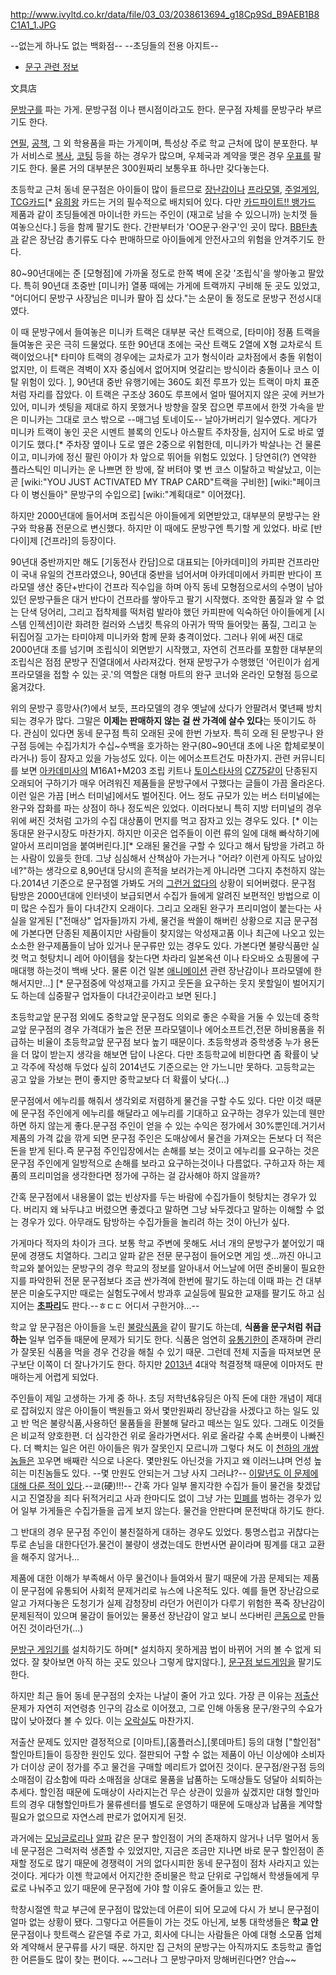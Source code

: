 http://www.ivyltd.co.kr/data/file/03_03/2038613694_g18Cp9Sd_B9AEB1B8C1A1_1.JPG

--없는게 하나도 없는 백화점--
--초딩들의 전용 아지트--

* [[문구 관련 정보]]

文具店

[[문방구]]를 파는 가게. 문방구점 이나 팬시점이라고도 한다. 문구점 자체를 문방구라 부르기도 한다.

[[연필]], [[공책]], 그 외 학용품을 파는 가게이며, 특성상 주로 학교 근처에 많이 분포한다. 부가 서비스로 [[복사]], [[코팅]] 등을 하는 경우가 많으며, 우체국과 계약을 맺은 경우 [[우표]]를 팔기도 한다. 물론 거의 대부분은 300원짜리 보통우표 하나만 갖다놓는다.

초등학교 근처 동네 문구점은 아이들이 많이 들르므로 [[장난감]]이나 [[프라모델]], [[주얼게임]], [[TCG]]카드[* [[유희왕]] 카드는 거의 필수적으로 배치되어 있다. 다만 [[카드파이트!! 뱅가드]] 제품과 같이 초딩들에겐 마이너한 카드는 주인이 (재고로 남을 수 있으니까) 눈치껏 들여놓으신다.] 등을 함께 팔기도 한다. 간판부터가 'OO문구·완구'인 곳이 많다. [[BB탄]]총과 같은 장난감 총기류도 다수 판매하므로 아이들에게 안전사고의 위험을 안겨주기도 한다. 

80~90년대에는 준 [모형점]에 가까울 정도로 한쪽 벽에 온갖 '조립식'을 쌓아놓고 팔았다. 특히 90년대 초중반 [미니카] 열풍 때에는 가게에 트랙까지 구비해 둔 곳도 있었고, "어디어디 문방구 사장님은 미니카 팔아 집 샀다."는 소문이 돌 정도로 문방구 전성시대였다.

이 때 문방구에서 들여놓은 미니카 트랙은 대부분 국산 트랙으로, [타미야] 정품 트랙을 들여놓은 곳은 극히 드물었다. 또한 90년대 초에는 국산 트랙도 2열에 X형 교차로식 트랙이었으나[* 타미야 트랙의 경우에는 교차로가 고가 형식이라 교차점에서 충돌 위험이 없지만, 이 트랙은 격벽이 X자 중심에서 없어지며 엇갈리는 방식이라 충돌이나 코스 이탈 위험이 있다. ], 90년대 중반 유행기에는 360도 회전 루프가 있는 트랙이 마치 표준처럼 자리를 잡았다. 이 트랙은 구조상 360도 루프에서 얼마 떨어지지 않은 곳에 커브가 있어, 미니카 셋팅을 제대로 하지 못했거나 방향을 잘못 잡으면 루프에서 한껏 가속을 받은 미니카는 그대로 코스 밖으로 --매그넘 토네이도-- 날아가버리기 일수였다. 게다가 미니카 트랙이 놓인 곳은 시멘트 블록의 인도나 아스팔트 주차장들, 심지어 도로 바로 옆이기도 했다.[* 주차장 옆이나 도로 옆은 2중으로 위험한데, 미니카가 박살나는 건 물론이고, 미니카에 정신 팔린 아이가 차 앞으로 뛰어들 위험도 있었다. ] 당연히(?) 연약한 플라스틱인 미니카는 운 나쁘면 한 방에, 잘 버텨야 몇 번 코스 이탈하고 박살났고, 이는 곧 [wiki:"YOU JUST ACTIVATED MY TRAP CARD"트랙을 구비한] [wiki:"페이크다 이 병신들아" 문방구의 수입으로] [wiki:"계획대로" 이어졌다].

하지만 2000년대에 들어서며 조립식은 아이들에게 외면받았고, 대부분의 문방구는 완구와 학용품 전문으로 변신했다. 하지만 이 때에도 문방구엔 특기할 게 있었다. 바로 [반다이]제 [건프라]의 등장이다.

90년대 중반까지만 해도 [기동전사 칸담]으로 대표되는 [아카데미]의 카피판 건프라만이 국내 유일의 건프라였으나, 90년대 중반을 넘어서며 아카데미에서 카피판 반다이 프라모델 생산 중단+반다이 건프라 직수입을 하며 아직 동네 모형점으로서의 수명이 남아있던 문방구들은 대거 반다이 건프라를 쌓아두고 팔기 시작했다. 조악한 품질과 알 수 없는 단색 덩어리, 그리고 접착제를 떡처럼 발라야 했던 카피판에 익숙하던 아이들에게 [시스템 인젝션]이란 화려한 컬러와 스냅킷 특유의 아귀가 딱딱 들어맞는 품질, 그리고 눈 뒤집어질 고가는 타미야제 미니카와 함께 문화 충격이었다. 그러나 위에 써진 대로 2000년대 초를 넘기며 조립식이 외면받기 시작했고, 자연히 건프라를 포함한 대부분의 조립식은 점점 문방구 진열대에서 사라져갔다. 현재 문방구가 수행했던 '어린이가 쉽게 프라모델을 접할 수 있는 곳.'의 역할은 대형 마트의 완구 코너와 온라인 모형점 등으로 옮겨갔다.

위의 문방구 흥망사(?)에서 보듯, 프라모델의 경우 옛날에 샀다가 안팔려서 몇년째 방치되는 경우가 많다. 그말은 '''이제는 판매하지 않는 걸 싼 가격에 살수 있다'''는 뜻이기도 하다. 관심이 있다면 동네 문구점 특히 오래된 곳에 한번 가보자. 특히 오래 된 문방구나 완구점 등에는 수집가치가 수십~수백을 호가하는 완구(80~90년대 초에 나온 합체로봇이라거나) 등이 잠자고 있을 가능성도 있다. 이는 에어소프트건도 마찬가지. 관련 커뮤니티를 보면 [[아카데미]]사의 M16A1+M203 조립 키트나 [[토이스타]]사의 [[CZ75]]같이 단종된지 오래되어 구하기가 매우 어려워진 제품들을 문방구에서 구했다는 글들이 가끔 올라온다. 이런 일은 가끔 [버스 터미널]에서도 벌어진다. 어느 정도 규모가 있는 버스 터미널에는 완구와 잡화를 파는 상점이 하나 정도씩은 있었다. 이러다보니 특히 지방 터미널의 경우 위에 써진 것처럼 고가의 수집 대상품이 먼지를 먹고 잠자고 있는 경우도 있다. [* 이는 동대문 완구시장도 마찬가지. 하지만 이곳은 업주들이 이런 류의 일에 대해 빠삭하기에 알아서 프리미엄을 붙여버린다.][* 오래된 물건을 구할 수 있다고 해서 탐방을 가려고 하는 사람이 있을듯 한데. 그냥 심심해서 산책삼아 가는거나 "어라? 이런게 아직도 남아있네?"하는 생각으로 8,90년대 당시의 흔적을 보러가는게 아니라면 그다지 추천하지 않는다.2014년 기준으로 문구점엘 가봐도 거의 [[그런거 없다]]의 상황이 되어버렸다. 문구점 탐방은 2000년대에 인터넷이 보급되면서 수집가 들에게 알려진 보편적인 방법으로 이미 많은 수집가 들이 다녀간지 오래이다. 그리고 오래된 완구가 프리미엄이 붙는다는 사실을 알게된 ["전매상" 업자들]까지 가세, 물건을 싹쓸이 해버린 상황으로 지금 문구점에 가본다면 단종된 제품이지만 사람들이 찾지않는 악성재고품 이나 최근에 나오고 있는 소소한 완구제품들이 남아 있거나 문구류만 있는 경우도 있다. 가본다면 불량식품만 실컷 먹고 헛탕치니 레어 아이템을 찾는다면 차라리 일본옥션 이나 타오바오 쇼핑몰에 구매대행 하는것이 백배 낫다. 물론 이건 일본 [[애니메이션]] 관련 장난감이나 프라모델에 한해서지만...] [* 문구점중에 악성재고를 가지고 웃돈을 요구하는 웃지 못할일이 벌어지기도 하는데 십중팔구 업자들이 다녀간곳이라고 보면 된다.] 

초등학교앞 문구점 외에도 중학교앞 문구점도 의외로 좋은 수확을 거둘 수 있는데 중학교앞 문구점의 경우 가격대가 높은 전문 프라모델이나 에어소프트건,전문 하비용품을 취급하는 비율이 초등학교앞 문구점 보다 높기 때문이다. 초등학생과 중학생중 누가 용돈을 더 많이 받는지 생각을 해보면 답이 나온다. 다만 초등학교에 비한다면 좀 확률이 낮고 각주에 작성해 두었다 싶히 2014년도 기준으로는 안 가느니만 못하다. 고등학교는 공고 앞을 가보는 편이 좋지만 중학교보다 더 확률이 낮다(...)

문구점에서 에누리를 해줘서 생각외로 저렴하게 물건을 구할 수도 있다. 다만 이것 때문에 문구점 주인에게 에누리를 해달라고 에누리를 기대하고 요구하는 경우가 있는데 웬만하면 하지 않는게 좋다.문구점 주인이 얻을 수 있는 수익은 정가에서 30%뿐인데.거기서 제품의 가격 값을 깎게 되면 문구점 주인은 도매상에서 물건을 가져오는 돈보다 더 적은돈을 받게 된다.즉 문구점 주인입장에서는 손해를 보는 것이고 에누리를 요구하는 것은 문구점 주인에게 일방적으로 손해를 보라고 요구하는것이나 다름없다. 구하고자 하는 제품의 프리미엄을 생각한다면 정가에 구하는 걸 감사해야 하지 않을까?     

간혹 문구점에서 내용물이 없는 빈상자를 두는 바람에 수집가들이 헛탕치는 경우가 있다. 버리지 왜 놔두냐고 버렸으면 좋겠다고 말하면 그냥 놔두겠다고 말하는 이해할 수 없는 경우가 있다. 아무래도 탐방하는 수집가들을 놀리려 하는 것이 아닌가 싶다.  

가게마다 적자의 차이가 크다. 보통 학교 주변에 못해도 서너 개의 문방구가 붙어있기 때문에 경쟁도 치열하다. 그리고 알파 같은 전문 문구점이 들어오면 게임 셋...까진 아니고 학교와 붙어있는 문방구의 경우 학교의 정보를 알아내서 어느날에 어떤 준비물이 필요한지를 파악한뒤 전문 문구점보다 조금 싼가격에 한번에 팔기도 하는데 이때 파는 건 대부분은 미술도구지만 때로는 실험도구에서 방과후 교실등에 필요한 교재를 팔기도 하고 심지어는 '''[[초파리]]'''도 판다.--ㅎㄷㄷ 어디서 구한거야...--

학교 앞 문구점은 아이들을 노린 [[불량식품]]을 같이 팔기도 하는데, '''식품을 문구처럼 취급하는''' 일부 업주들 때문에 문제가 되기도 한다. 식품은 엄연히 [[유통기한]]이 존재하며 관리가 잘못된 식품을 먹을 경우 건강을 해칠 수 있기 때문. 그런데 전체 지출을 따져보면 문구보단 이쪽이 더 잘나가기도 한다. 하지만 [[2013년]] 4대악 척결정책 때문에 이마저도 판매하는게 어렵게 되었다.

주인들이 제일 고생하는 가게 중 하나. 초딩 저학년&유딩은 아직 돈에 대한 개념이 제대로 잡혀있지 않은 아이들이 백원들고 와서 몇만원짜리 장난감을 사겠다고 하는 일도 있고 반 먹은 불량식품,사용하던 물품들을 환불해 달라고 떼쓰는 일도 있다. 그래도 이것들은 비교적 양호한편. 더 심각한건 위로 올라가면서다. 위로 올라갈 수록 손버릇이 나빠진다. 더 빡치는 일은 어린 아이들은 뭐가 잘못인지 모르니까 그렇다 쳐도 이 [[천하의 개쌍놈]]들은 꼬우면 배째란 식으로 나온다. 몇만원도 아닌것을 가지고 왜 이러느냐며 언성 높히는 미친놈들도 있다. --몇 만원도 안되는거 그냥 사지 그러냐?-- [http://comic.naver.com/webtoon/detail.nhn?titleId=103759&no=104&weekday=wed 이말년도 이 문제에 대해 다룬 적이 있다].--쿄(硬)!!!-- 간혹 가다 일부 몰지각한 수집가 들이 물건을 찾겠답시고 진열장을 죄다 뒤적거리고 사과 한마디도 없이 그냥 가는 [[민폐]]를 범하는 경우가 있어 일부 가게들은 수집가들을 곱게 보지 않는다. 물건을 안판다며 문전박대 하기도 한다. 

그 반대의 경우 문구점 주인이 불친절하게 대하는 경우도 있었다. 퉁명스럽고 귀찮다는 투로 손님을 대한다던가.물건이 불량이 생겼는데도 한번사면 끝이라며 핑계를 대고 교환을 해주지 않거나...

제품에 대한 이해가 부족해서 아무 물건이나 들여와서 팔기 때문에 가끔 문제되는 제품이 문구점에 유통되어 사회적 문제거리로 뉴스에 나온적도 있다. 예를 들면 장난감으로 알고 가져다놓은 도청기가 실제 감청장비 라던가 어린이가 다루기 위험한 폭죽 장난감이 문제된적이 있으며 물감이 들어있는 물풍선 장난감이 알고 보니 쓰다버린 [[콘돔]]으로 만들어진 것이라던가(...)


[[문방구 게임기]]를 설치하기도 하며[* 설치하지 못하게끔 법이 바뀌어 거의 볼 수 없게 되었다. 잘 찾아보면 아직 하는 곳도 있으나 그렇게 많지않다.], [[문구점 보드게임]]을 팔기도 한다.

하지만 최근 들어 동네 문구점의 숫자는 나날이 줄어 가고 있다. 가장 큰 이유는 [[저출산]] 문제가 자연히 저연령층 인구의 감소로 이어졌고, 그로 인해 아동용 문구/완구의 수요가 많이 낮아졌다 볼 수 있다. 이는 [[오락실]]도 마찬가지.

저출산 문제도 있지만 결정적으로 [이마트],[홈플러스],[롯데마트] 등의 대형 ["할인점" 할인마트]들이 등장한 원인도 있다. 절판되어 구할 수 없는 제품이 아닌 이상에야 소비자가 더이상 굳이 정가를 주고 물건을 구매할 메리트가 없어진 것이다. 문구점/완구점 등의 소매점이 감소함에 따라 소매점을 상대로 물품을 납품하는 도매상들도 덩달아 쇠퇴하는 추세다. 할인점 때문에 도매상이 사라지는건 무슨 상관이 있을까 싶겠지만 대형 할인마트의 경우 대형할인마트가 물류센터를 별도로 운영하기 때문에 도매상과 납품을 계약할 필요가 없으므로 자연스레 판로가 없어지게 된것.   
 

과거에는 [[모닝글로리]]나 [[알파]] 같은 문구 할인점이 거의 존재하지 않거나 너무 멀어서 동네 문구점은 그럭저럭 생존할 수 있었지만, 지금은 조금만 지나면 바로 문구 할인점이 존재할 정도로 많기 때문에 경쟁력이 거의 없다시피한 동네 문구점이 점차 사라지고 있는 것이다. 게다가 이젠 학교에서 어지간한 준비물은 학교 단위로 구입해서 학생들에게 무료로 나눠주고 있기 때문에 문구점에 가야 할 이유도 줄어들고 있는 판. 


학창시절엔 학교 부근에 문구점이 많았는데 어른이 되어 모교에 다시 가 보니 문구점이 얼마 없는 상황이 됐다. 그렇다고 어른들이 가는 것도 아닌게, 보통 대학생들은 '''학교 안''' 문구점이나 핫트랙스 같은델 주로 가고, 회사에 다니는 사람들은 아예 대형 소모품 업체와 계약해서 문구류를 사기 때문. 하지만 집 근처의 문방구는 아직까지도 초등학교 졸업한 어른들도 많이 찾는 편이다. ~~그러나 그 문방구마저 망해버린다면? 안습~~
